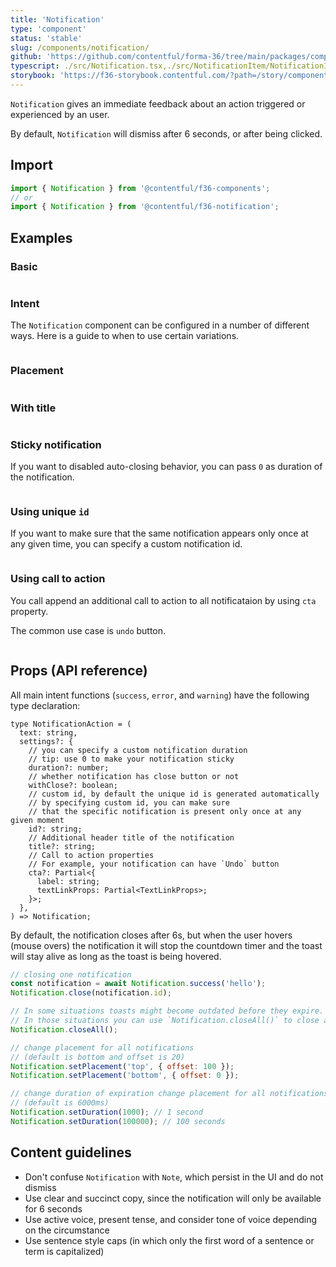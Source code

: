 ```yaml
---
title: 'Notification'
type: 'component'
status: 'stable'
slug: /components/notification/
github: 'https://github.com/contentful/forma-36/tree/main/packages/components/notification'
typescript: ./src/Notification.tsx,./src/NotificationItem/NotificationItem.tsx,./src/NotificationItem/NotificationItemContainer.tsx,./src/NotificationsManager/NotificationsManager.tsx
storybook: 'https://f36-storybook.contentful.com/?path=/story/components-notification--basic'
---
```


`Notification` gives an immediate feedback about an action triggered or experienced by an user.

By default, `Notification` will dismiss after 6 seconds, or after being clicked.

## Import

```js static=true
import { Notification } from '@contentful/f36-components';
// or
import { Notification } from '@contentful/f36-notification';
```

## Examples

### Basic

```jsx file=examples/NotificationBasicExample.tsx

```

### Intent

The `Notification` component can be configured in a number of different ways. Here is a guide to when to use certain variations.

```jsx file=examples/NotificationIntentsExample.tsx

```

### Placement

```jsx file=examples/NotificationPlacementExample.tsx

```

### With title

```jsx file=examples/NotificationTitleExample.tsx

```

### Sticky notification

If you want to disabled auto-closing behavior, you can pass `0` as duration of the notification.

```jsx file=examples/NotificationStickyExample.tsx

```

### Using unique `id`

If you want to make sure that the same notification appears only once at any given time, you can specify a custom notification id.

```jsx file=examples/NotificationUniqueIdExample.tsx

```

### Using call to action

You call append an additional call to action to all notificataion by using `cta` property.

The common use case is `undo` button.

```jsx file=examples/NotificationCtaExample.tsx

```

## Props (API reference)

All main intent functions (`success`, `error`, and `warning`) have the following type declaration:

```tsx static=true
type NotificationAction = (
  text: string,
  settings?: {
    // you can specify a custom notification duration
    // tip: use 0 to make your notification sticky
    duration?: number;
    // whether notification has close button or not
    withClose?: boolean;
    // custom id, by default the unique id is generated automatically
    // by specifying custom id, you can make sure
    // that the specific notification is present only once at any given moment
    id?: string;
    // Additional header title of the notification
    title?: string;
    // Call to action properties
    // For example, your notification can have `Undo` button
    cta?: Partial<{
      label: string;
      textLinkProps: Partial<TextLinkProps>;
    }>;
  },
) => Notification;
```

By default, the notification closes after 6s, but when the user hovers (mouse overs) the notification it will stop the countdown timer and the toast will stay alive as long as the toast is being hovered.

```jsx static=true
// closing one notification
const notification = await Notification.success('hello');
Notification.close(notification.id);

// In some situations toasts might become outdated before they expire.
// In those situations you can use `Notification.closeAll()` to close all open toasts.
Notification.closeAll();

// change placement for all notifications
// (default is bottom and offset is 20)
Notification.setPlacement('top', { offset: 100 });
Notification.setPlacement('bottom', { offset: 0 });

// change duration of expiration change placement for all notifications
// (default is 6000ms)
Notification.setDuration(1000); // 1 second
Notification.setDuration(100000); // 100 seconds
```

## Content guidelines

- Don't confuse `Notification` with `Note`, which persist in the UI and do not dismiss
- Use clear and succinct copy, since the notification will only be available for 6 seconds
- Use active voice, present tense, and consider tone of voice depending on the circumstance
- Use sentence style caps (in which only the first word of a sentence or term is capitalized)
